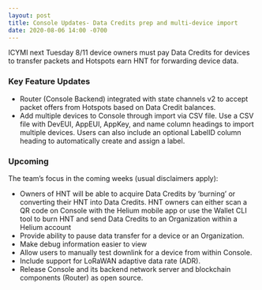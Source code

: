 ```yaml
---
layout: post
title: Console Updates- Data Credits prep and multi-device import
date: 2020-08-06 14:00 -0700
---
```


ICYMI next Tuesday 8/11 device owners must pay Data Credits for devices to transfer packets and
Hotspots earn HNT for forwarding device data.

### Key Feature Updates

- Router (Console Backend) integrated with state channels v2 to accept packet offers from Hotspots
  based on Data Credit balances.
- Add multiple devices to Console through import via CSV file. Use a CSV file with DevEUI, AppEUI,
  AppKey, and name column headings to import multiple devices. Users can also include an optional
  LabelID column heading to automatically create and assign a label.

### Upcoming

The team’s focus in the coming weeks (usual disclaimers apply):

- Owners of HNT will be able to acquire Data Credits by ‘burning’ or converting their HNT into Data
  Credits. HNT owners can either scan a QR code on Console with the Helium mobile app or use the
  Wallet CLI tool to burn HNT and send Data Credits to an Organization within a Helium account
- Provide ability to pause data transfer for a device or an Organization.
- Make debug information easier to view
- Allow users to manually test downlink for a device from within Console.
- Include support for LoRaWAN adaptive data rate (ADR).
- Release Console and its backend network server and blockchain components (Router) as open source.
